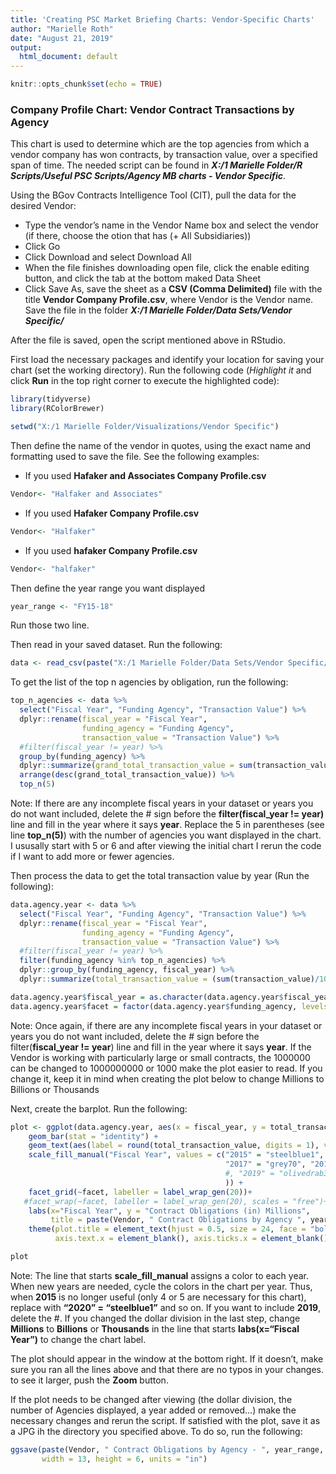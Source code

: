 ---
title: 'Creating PSC Market Briefing Charts: Vendor-Specific Charts'
author: "Marielle Roth"
date: "August 21, 2019"
output:
  html_document: default
---

```{r setup, include=FALSE}
knitr::opts_chunk$set(echo = TRUE)
```

### Company Profile Chart: Vendor Contract Transactions by Agency

This chart is used to determine which are the top agencies from which a vendor company has won contracts, by transaction value, over a specified span of time.  The needed script can be found in ***X:/1 Marielle Folder/R Scripts/Useful PSC Scripts/Agency MB charts - Vendor Specific***.

Using the BGov Contracts Intelligence Tool (CIT), pull the data for the desired Vendor:

+ Type the vendor's name in the Vendor Name box and select the vendor (if there, choose the otion that has (+ All Subsidiaries))
+ Click Go
+ Click Download and select Download All
+ When the file finishes downloading open file, click the enable editing button, and click the tab at the bottom maked Data Sheet
+ Click Save As, save the sheet as a __CSV (Comma Delimited)__ file with the title __Vendor Company Profile.csv__, where Vendor is the Vendor name.  Save the file in the folder ___X:/1 Marielle Folder/Data Sets/Vendor Specific/___

After the file is saved, open the script mentioned above in RStudio.

First load the necessary packages and identify your location for saving your chart (set the working directory). Run the following code (*Highlight it* and click __Run__ in the top right corner to execute the highlighted code):

```{r, eval=FALSE}
library(tidyverse)
library(RColorBrewer)

setwd("X:/1 Marielle Folder/Visualizations/Vendor Specific")
```

Then define the name of the vendor in quotes, using the exact name and formatting used to save the file. See the following examples:

* If you used **Hafaker and Associates Company Profile.csv**
```{r, eval=FALSE}
Vendor<- "Halfaker and Associates"
```
* If you used **Hafaker Company Profile.csv**
```{r, eval=FALSE}
Vendor<- "Halfaker"
```
* If you used **hafaker Company Profile.csv**
```{r, eval=FALSE}
Vendor<- "halfaker"
```

Then define the year range you want displayed
```{r, eval=FALSE}
year_range <- "FY15-18"
```

Run those two line.

Then read in your saved dataset. Run the following:
```{r, eval=FALSE}
data <- read_csv(paste("X:/1 Marielle Folder/Data Sets/Vendor Specific/", Vendor," Company Profile.csv", sep = ""))
```

To get the list of the top n agencies by obligation, run the following:

```{r, eval=FALSE}
top_n_agencies <- data %>%
  select("Fiscal Year", "Funding Agency", "Transaction Value") %>%
  dplyr::rename(fiscal_year = "Fiscal Year",
                funding_agency = "Funding Agency",
                transaction_value = "Transaction Value") %>%
  #filter(fiscal_year != year) %>%                                        
  group_by(funding_agency) %>%
  dplyr::summarize(grand_total_transaction_value = sum(transaction_value)) %>%
  arrange(desc(grand_total_transaction_value)) %>%
  top_n(5)
```

Note: If there are any incomplete fiscal years in your dataset or years you do not want included, delete the # sign before the **filter(fiscal_year != year)** line and fill in the year where it says **year**. Replace the 5 in parentheses (see line **top_n(5)**) with the number of agencies you want displayed in the chart.  I ususally start with 5 or 6 and after viewing the initial chart I rerun the code if I want to add more or fewer agencies.

Then process the data to get the total transaction value by year (Run the following):

```{r, eval=FALSE}
data.agency.year <- data %>%
  select("Fiscal Year", "Funding Agency", "Transaction Value") %>%
  dplyr::rename(fiscal_year = "Fiscal Year",
                funding_agency = "Funding Agency",
                transaction_value = "Transaction Value") %>%
  #filter(fiscal_year != year) %>%                                      
  filter(funding_agency %in% top_n_agencies) %>%
  dplyr::group_by(funding_agency, fiscal_year) %>%
  dplyr::summarize(total_transaction_value = (sum(transaction_value)/1000000))  ###$$$ division

data.agency.year$fiscal_year = as.character(data.agency.year$fiscal_year)
data.agency.year$facet = factor(data.agency.year$funding_agency, levels = c(top_n_agencies))

```
Note: Once again, if there are any incomplete fiscal years in your dataset or years you do not want included, delete the # sign before the filter(**fiscal_year != year**) line and fill in the year where it says **year**. 
If the Vendor is working with particularly large or small contracts, the 1000000 can be changed to 1000000000 or 1000 make the plot easier to read. If you change it, keep it in mind when creating the plot below to change Millions to Billions or Thousands


Next, create the barplot. Run the following:
```{r, eval=FALSE}
plot <- ggplot(data.agency.year, aes(x = fiscal_year, y = total_transaction_value, fill = fiscal_year)) +
    geom_bar(stat = "identity") +
    geom_text(aes(label = round(total_transaction_value, digits = 1), vjust = 1.5), size = 3)+
    scale_fill_manual("Fiscal Year", values = c("2015" = "steelblue1", "2016" = "orangered",            
                                                "2017" = "grey70", "2018" = "orange"
                                                #, "2019" = "olivedrab3"
                                                )) +
    facet_grid(~facet, labeller = label_wrap_gen(20))+
   #facet_wrap(~facet, labeller = label_wrap_gen(20), scales = "free")+                        
    labs(x="Fiscal Year", y = "Contract Obligations (in) Millions",                             
         title = paste(Vendor, " Contract Obligations by Agency ", year_range, sep = ""))+    
    theme(plot.title = element_text(hjust = 0.5, size = 24, face = "bold"), 
          axis.text.x = element_blank(), axis.ticks.x = element_blank())

plot
```
Note: The line that starts **scale_fill_manual** assigns a color to each year.  When new years are needed, cycle the colors in the chart per year.  Thus, when **2015** is no longer useful (only 4 or 5 are necessary for this chart), replace with **"2020" = "steelblue1"** and so on.
If you want to include **2019**, delete the #.
If you changed the dollar division in the last step, change **Millions** to **Billions** or **Thousands** in the line that starts **labs(x="Fiscal Year")** to change the chart label.

The plot should appear in the window at the bottom right.  If it doesn't, make sure you ran all the lines above and that there are no typos in your changes.  to see it larger, push the **Zoom** button.

If the plot needs to be changed after viewing (the dollar division, the number of Agencies displayed, a year added or removed...) make the necessary changes and rerun the script.  If satisfied with the plot, save it as a JPG ih the directory you specified above. To do so, run the following:

```{r, eval=FALSE}
ggsave(paste(Vendor, " Contract Obligations by Agency - ", year_range, ".jpg", sep = ""), plot,               
       width = 13, height = 6, units = "in")

```